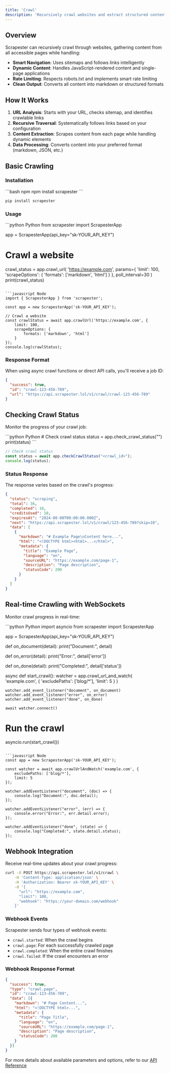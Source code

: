 ```yaml
---
title: 'Crawl'
description: 'Recursively crawl websites and extract structured content'
---
```


## Overview

Scrapester can recursively crawl through websites, gathering content from all accessible pages while handling:

- **Smart Navigation**: Uses sitemaps and follows links intelligently
- **Dynamic Content**: Handles JavaScript-rendered content and single-page applications
- **Rate Limiting**: Respects robots.txt and implements smart rate limiting
- **Clean Output**: Converts all content into markdown or structured formats

## How It Works

1. **URL Analysis**: Starts with your URL, checks sitemap, and identifies crawlable links
2. **Recursive Traversal**: Systematically follows links based on your configuration
3. **Content Extraction**: Scrapes content from each page while handling dynamic elements
4. **Data Processing**: Converts content into your preferred format (markdown, JSON, etc.)

## Basic Crawling

### Installation

<CodeGroup>
```bash npm
npm install scrapester
```

```bash pip
pip install scrapester
```
</CodeGroup>

### Usage

<CodeGroup>
```python Python
from scrapester import ScrapesterApp

app = ScrapesterApp(api_key="sk-YOUR_API_KEY")

# Crawl a website
crawl_status = app.crawl_url(
    'https://example.com',
    params={
        'limit': 100,
        'scrapeOptions': {
            'formats': ['markdown', 'html']
        }
    },
    poll_interval=30
)
print(crawl_status)
```

```javascript Node
import { ScrapesterApp } from 'scrapester';

const app = new ScrapesterApp('sk-YOUR_API_KEY');

// Crawl a website
const crawlStatus = await app.crawlUrl('https://example.com', {
    limit: 100,
    scrapeOptions: {
        formats: ['markdown', 'html']
    }
});
console.log(crawlStatus);
```
</CodeGroup>

### Response Format

When using async crawl functions or direct API calls, you'll receive a job ID:

```json
{
  "success": true,
  "id": "crawl-123-456-789",
  "url": "https://api.scrapester.lol/v1/crawl/crawl-123-456-789"
}
```

## Checking Crawl Status

Monitor the progress of your crawl job:

<CodeGroup>
```python Python
# Check crawl status
status = app.check_crawl_status("<crawl_id>")
print(status)
```

```javascript Node
// Check crawl status
const status = await app.checkCrawlStatus("<crawl_id>");
console.log(status);
```
</CodeGroup>

### Status Response

The response varies based on the crawl's progress:

```json
{
  "status": "scraping",
  "total": 36,
  "completed": 10,
  "creditsUsed": 10,
  "expiresAt": "2024-00-00T00:00:00.000Z",
  "next": "https://api.scrapester.lol/v1/crawl/123-456-789?skip=10",
  "data": [
    {
      "markdown": "# Example Page\nContent here...",
      "html": "<!DOCTYPE html><html>...</html>",
      "metadata": {
        "title": "Example Page",
        "language": "en",
        "sourceURL": "https://example.com/page-1",
        "description": "Page description",
        "statusCode": 200
      }
    }
  ]
}
```

## Real-time Crawling with WebSockets

Monitor crawl progress in real-time:

<CodeGroup>
```python Python
import asyncio
from scrapester import ScrapesterApp

app = ScrapesterApp(api_key="sk-YOUR_API_KEY")

def on_document(detail):
    print("Document:", detail)

def on_error(detail):
    print("Error:", detail['error'])

def on_done(detail):
    print("Completed:", detail['status'])

async def start_crawl():
    watcher = app.crawl_url_and_watch(
        'example.com',
        {
            'excludePaths': ['blog/*'],
            'limit': 5
        }
    )

    watcher.add_event_listener("document", on_document)
    watcher.add_event_listener("error", on_error)
    watcher.add_event_listener("done", on_done)

    await watcher.connect()

# Run the crawl
asyncio.run(start_crawl())
```

```javascript Node
const app = new ScrapesterApp('sk-YOUR_API_KEY');

const watcher = await app.crawlUrlAndWatch('example.com', {
    excludePaths: ['blog/*'],
    limit: 5
});

watcher.addEventListener("document", (doc) => {
    console.log("Document:", doc.detail);
});

watcher.addEventListener("error", (err) => {
    console.error("Error:", err.detail.error);
});

watcher.addEventListener("done", (state) => {
    console.log("Completed:", state.detail.status);
});
```
</CodeGroup>

## Webhook Integration

Receive real-time updates about your crawl progress:

```bash
curl -X POST https://api.scrapester.lol/v1/crawl \
    -H 'Content-Type: application/json' \
    -H 'Authorization: Bearer sk-YOUR_API_KEY' \
    -d '{
      "url": "https://example.com",
      "limit": 100,
      "webhook": "https://your-domain.com/webhook"
    }'
```

### Webhook Events

Scrapester sends four types of webhook events:

- `crawl.started`: When the crawl begins
- `crawl.page`: For each successfully crawled page
- `crawl.completed`: When the entire crawl finishes
- `crawl.failed`: If the crawl encounters an error

### Webhook Response Format

```json
{
  "success": true,
  "type": "crawl.page",
  "id": "crawl-123-456-789",
  "data": [{
    "markdown": "# Page Content...",
    "html": "<!DOCTYPE html>...",
    "metadata": {
      "title": "Page Title",
      "language": "en",
      "sourceURL": "https://example.com/page-1",
      "description": "Page description",
      "statusCode": 200
    }
  }]
}
```

For more details about available parameters and options, refer to our [API Reference](/api-reference)